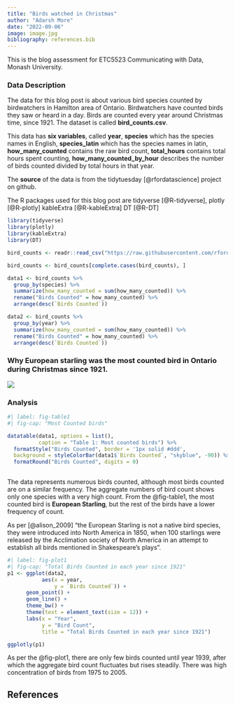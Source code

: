 ```yaml
---
title: "Birds watched in Christmas"
author: "Adarsh More"
date: "2022-09-06"
image: image.jpg
bibliography: references.bib
---
```


This is the blog assessment for ETC5523 Communicating with Data, Monash University.

### Data Description

 The data for this blog post is about various bird species counted by birdwatchers in Hamilton area of Ontario. Birdwatchers have counted birds they saw or heard in a day. Birds are counted every year around Christmas time, since 1921. The dataset is called **bird_counts.csv**. 
 
 This data has **six variables**, called **year**, **species** which has the species names in English, **species_latin** which has the species names in latin, **how_many_counted** contains the raw bird count, **total_hours** contains total hours spent counting, **how_many_counted_by_hour** describes the number of birds counted divided by total hours in that year.

The **source** of the data is from the tidytuesday [@rfordatascience] project on github.

The R packages used for this blog post are 
 tidyverse [@R-tidyverse], 
 plotly [@R-plotly]
 kableExtra [@R-kableExtra]
 DT [@R-DT]


```r
library(tidyverse)
library(plotly)
library(kableExtra)
library(DT)
```

```r
bird_counts <- readr::read_csv("https://raw.githubusercontent.com/rfordatascience/tidytuesday/master/data/2019/2019-06-18/bird_counts.csv")

bird_counts <- bird_counts[complete.cases(bird_counts), ]
```

```r
data1 <- bird_counts %>% 
  group_by(species) %>%
  summarize(how_many_counted = sum(how_many_counted)) %>%
  rename("Birds Counted" = how_many_counted) %>% 
  arrange(desc(`Birds Counted`)) 
```

```r
data2 <- bird_counts %>% 
  group_by(year) %>%
  summarize(how_many_counted = sum(how_many_counted)) %>%
  rename("Birds Counted" = how_many_counted) %>% 
  arrange(desc(`Birds Counted`))
```


### Why European starling was the most counted bird in Ontario during Christmas since 1921.  

![](image.jpg)


### Analysis

```r
#| label: fig-table1
#| fig-cap: "Most Counted birds" 

datatable(data1, options = list(),
          caption = "Table 1: Most counted birds") %>% 
  formatStyle("Birds Counted", border = '1px solid #ddd',
  background = styleColorBar(data1$`Birds Counted`, "skyblue", -90)) %>% 
  formatRound("Birds Counted", digits = 0)
              
```


The data represents numerous birds counted, although most birds counted are on a similar frequency. The aggregate numbers of bird count shows only one species with a very high count. From the @fig-table1, the most counted bird is **European Starling**, but the rest of the birds have a lower frequency of count.


As per [@alison_2009] "the European Starling is not a native bird species, they were introduced into North America in 1850, when 100 starlings were released by the Acclimation society of North America in an attempt to establish all birds mentioned in Shakespeare's plays".


```r
#| label: fig-plot1
#| fig-cap: "Total Birds Counted in each year since 1921"
p1 <- ggplot(data2,
           aes(x = year,
               y = `Birds Counted`)) +
      geom_point() +
      geom_line() +
      theme_bw() +
      theme(text = element_text(size = 12)) +
      labs(x = "Year",
           y = "Bird Count",
           title = "Total Birds Counted in each year since 1921")

ggplotly(p1)
```

As per the @fig-plot1, there are only few birds counted until year 1939, after which the aggregate bird count fluctuates but rises steadily. There was high concentration of birds from 1975 to 2005.




















## References

